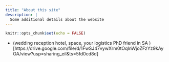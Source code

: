 ```yaml
---
title: "About this site"
description: |
  Some additional details about the website
---
```


```r
knitr::opts_chunk$set(echo = FALSE)
```


+ (wedding reception hotel, space, your logistics PhD friend in SA 
)[https://drive.google.com/file/d/1FwSJ47vywXrm0tOqInWjoZFzYz9kAyOA/view?usp=sharing_eil&ts=5fd0cd8d]
